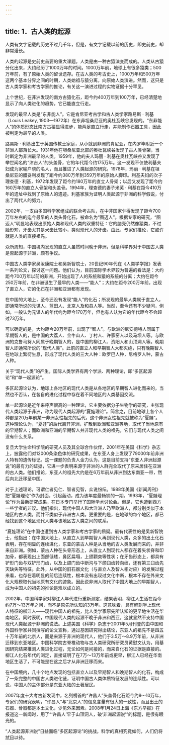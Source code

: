 ```yaml
---
---
---
```

title: 1．古人类的起源
---




人类有文字记载的历史不过几千年，但是，有文字记载以前的历史，即史前史，却非常漫长。

人类的起源是史前史首要的重大课题。人类是由一种古猿演变而成的。人类从古猿分化出来，大约经历了1000万年的时间。1000万年前，地球上有很多猿类；500万年前，有了原始人类的留世遗存。在古人类的考古史上，1000万年和500万年这两个基本分界之间的时期，人类始祖与猿分离，向原始人类演进。然而，这只是古人类学家和考古学家的推论，有关这一演进过程的实物证据十分罕见。

上个世纪，在非洲发现的南方古猿化石，距今约400万年到100万年，已经清楚地显示了向人类进化的趋势，它已能直立行走。

发现的最早人类是“东非能人”。它是肯尼亚考古学和古人类学家路易斯 · 利基（Louis Leakey, 1903—1972年）在东非坦桑尼亚的奥杜瓦峡谷发现的。“东非能人”的体质形态比南方古猿显得进步，能两足直立行走，并能制作石器工具，因此被判定为最早的人类。

路易斯 · 利基出生于英国传教士家庭，从小就到非洲的肯尼亚，在内罗毕附近一个非洲人部落长大。1931年他在坦桑尼亚北部的奥杜瓦峡谷发现了古人类骨架，当时断定为非洲最早的人类。1959年，他的夫人玛丽 · 利基在奥杜瓦峡谷又发现了举世闻名的“津吉人”的头盖骨，它的年代距今约175万年。这一发现不仅使利基夫妇成为家喻户晓的名人，而且推进了人类起源的研究。1978年，玛丽 · 利基在坦桑尼亚的腊妥利发现了距今约380万年到359万年的原始人脚印。利基夫妇的次子理查德 · 利基，1972年发现了距今约180万年的直立人骨架；以后又发现了距今约160万年的直立人骨架和头盖骨。1994年，理查德的妻子米芙 · 利基在距今410万年的遗址中找到了原始人的遗迹。利基家族为证明人类起源于非洲的科学假说，付出了两代人的努力。

2002年，一支由多国科学家组成的联合考古队，在中非国家乍得发现了距今700万年左右的迄今最早的人类头骨化石，被命名为“图迈人”。根据专家的研究，“图迈人”明显地表现出原始人类和现代人类的双重特征：它的脑壳仍然像猿类，不过脸形短，牙齿尤其是犬齿比较小，类似现代人的牙齿。由此，专家们推论，它或许就是人类的直接祖先。

众所周知，中国境内发现的直立人虽然时间晚于非洲，但是科学界对于中国古人类是否起源于非洲，颇有争议。

中国古人类学家吴汝康院士和吴新智院士，20世纪90年代在《人类学学报》发表一系列论文，探讨这一问题。他们认为，目前国际学术界较为普遍的看法是：大约距今700万年以前的非洲，开始出现了人的系统和猿的系统的分离；大约在距今250万年前，在非洲诞生了最早的人类——“能人”；大约在距今200万年前，出现了直立人，它的化石在非洲和亚洲都有发现。

在中国的大地上，至今还没有发现“能人”的化石；所发现的最早人类属于直立人，即通常所说的元谋人、蓝田人、北京人及和县人等。当然，至今还有不少疑问，例如，一般认为元谋人的年代约为距今170万年，但也有人认为它的年代距今不会超过73万年。

可以确定的是，大约距今20万年前，出现了“智人”。与欧洲的尼安德特人同属于早期智人的，是中国的大荔人、金牛山人、丁村人、许家窑人以及马坝人等。与欧洲的克鲁马努人同属于晚期智人的，是中国的柳江人、资阳人和山顶洞人等。晚期智人即通常所说的“现代人类”。此前的直立人和早期智人大都灭绝，只有晚期智人在地球上繁衍生息，形成了现代人类的三大人种：欧罗巴人种，尼格罗人种，蒙古人种。

关于“现代人类”的产生，国际人类学界有两个学派、两种理论，即“多区起源论”和“单一起源论”。

多区起源论认为，地球上各地区的现代人类是从各地区的早期智人进化而来的，当然也不否认，在各自的进化过程中存在着不同地区的人类基因交流。

单一起源论是近年来呼声很高的一种理论，它主要依据分子生物学的研究，主张现代人类起源于非洲，称为现代人类起源的“夏娃理论”。简言之，目前地球上各个人种都是20万年前某一非洲女性祖先的后代，这个非洲女性祖先就被称为“夏娃”。这种理论认为，“夏娃”的后代离开非洲，扩散到欧洲和亚洲等地，取代了当地原有的早期智人；而欧洲和亚洲的早期智人并非现代人类的祖先，它们与现代人类之间没有什么关系。

复旦大学生命科学院的研究人员及其全球合作伙伴，2001年在美国《科学》杂志上，披露他们对12000条染色体的研究成果，在东亚人身上发现了79000年前非洲人特有的遗传标记。这一课题的负责人金力认为，这是目前支持“东亚人非洲起源说”的最有力的证据，它进一步表明来源于非洲的人群完全取代了原来居住在亚洲的古人类。他们推论，东亚人的祖先大约是在6万年前从非洲到达东南亚一带，然后向北迁移至中国。

对于上述理论，可谓仁者见仁、智者见智，众说纷纭。1988年美国《新闻周刊》把“夏娃理论”作为封面，引起轰动，成为该年度最畅销的一期。1993年，“夏娃理论”作为最新研究成果，在日本专门举行了国际学术讨论会。但是，它也遭到西方一些学者的非议。他们指出，现代中国人和大洋洲人乃至欧洲人，都分别类似于本地区的古人类，而并不类似于非洲古人类。更重要的是，在地球的每个地区，都已经找到这个地区现代人类与该地区古人类之间的联系。

“夏娃理论”在中国也遭到古人类学家和考古学家的质疑。最有代表性的是吴新智院士，他指出：在中国大地上，从直立人到早期智人再到现代人类，众多的出土化石表明，存在明显的连续进化，东亚的蒙古人种是从当地的古人类发展而来的，并非来自非洲。例如，蒙古人种在头骨形态上，从直立人到现代人都存在着矢状脊和印加骨，都表现出上面部低矮，鼻区扁塌，上颌颧突等性状；在牙齿形态上，都具有铲形门齿与双铲形门齿，以及上颌门齿中断沟与下颌臼齿转向纹，还有第三臼齿先天缺失等特征。此外，从中国的旧石器文化（与直立人及智人相对应）的发展过程来看，也存在着明显的前后连续性，根本没有出现过文化中断，根本不存在外来文化大规模取代当地原有文化的迹象。因此说非洲人取代了中国大地上的早期智人，成为中国人的祖先的推论是难以成立的。

2002年，中国科学家对柳江人年代进行重新测定，结果表明，柳江人生活在距今约7万～13万年之间，而不是原先所认知的3万年。这意味着，具有解剖学上现代人特征的柳江人——现代中国人的祖先，比人类学家原先所认知的更早地生活在华南地区。同时表明，中国现代人类的起源不晚于非洲和西亚，这就显然不支持中国现代人类起源于非洲的说法。上述美国《科学》杂志于2001年5月刊登的由中国和外国科学家共同撰写的论文宣称，通过基因研究得出结论，东亚人的祖先不是四五十万年前的北京人，而是来源于非洲的现代人，他们于3.5万～8.9万年前，从非洲迁移到东亚地区。中国科学院古脊椎动物与古人类研究所研究员黄慰文认为，用基因研究结果推测人类进化过程，无论如何是间接的，而来自化石的证据是直接的。柳江人化石年代的测定，直接证明了在7万～13万年前或更早，柳江人已经在华南地区生活了，不可能是在这之后才从非洲迁移而来。

在中国境内，几十个地点发现的包括直立人以及早期智人和晚期智人的化石，构成了一条完整的中国古人类进化链，证明中国古人类体质特征发展的连续性。可以说，中国人的主体部分是东亚大陆的土著居民。

2007年度十大考古新发现中，名列榜首的“许昌人”头盖骨化石距今约8～10万年，专家们的研究表明，“许昌人”与“北京人”的信息含量有很大的一致性，而且出土的石器、骨器都是本土文化，少见外来因素。2008年1月24日上海《东方早报》在报道这一新闻时，用了“‘许昌人’早于山顶洞人，破‘非洲起源说’”的标题，是很有眼光的。

“人类起源非洲说”日益面临“多区起源论”的挑战。科学的真相究竟如何，人们仍将拭目以待。